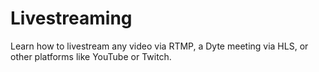 # Livestreaming

Learn how to livestream any video via RTMP, a Dyte meeting via HLS, or other platforms like YouTube or Twitch.

<CardSection id="livestream" title="Overview">
  <Card
    title="Livestreaming Overview"
    to="/guides/livestream/livestream-overview"
  />
</CardSection>
<CardSection id="livestream" title="Livestreaming via RTMP">
  <Card
    title="Livestreaming any Video via RTMP"
    to="/guides/livestream/livestream-any-rtmp"
  />
</CardSection>
<CardSection id="livestream" title="Livestreaming via HLS">
  <Card
    title="Livestreaming a Dyte Meeting via HLS"
    to="/guides/livestream/livestream-dyte-meeting"
  />
</CardSection>
<CardSection id="livestream" title="Livestreaming to Other Platforms">
  <Card
    title="Livestream Dyte Meetings to Other Platforms"
    to="/guides/livestream/livestreaming-other-platforms"
  />
</CardSection>
